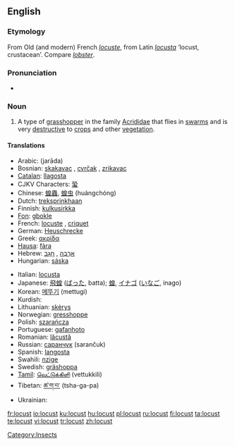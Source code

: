 ==English==
{{wikipedia}}

===Etymology===
From Old (and modern) French ''[[locuste]]'', from Latin ''[[locusta]]'' ‘locust, crustacean’.  Compare ''[[lobster]]''.

===Pronunciation===
{{IPA|/ˈləʊkəst/}}
* {{audio|en-us-locust.ogg|Audio (US)}}

===Noun===
{{en-noun}}

# A type of [[grasshopper]] in the family [[Acrididae]] that flies in [[swarm]]s and is very [[destructive]] to [[crop]]s and other [[vegetation]].

====Translations====
{{top}}
* Arabic: {{ARchar|[[جرادة]]}} (jarāda) {{f}}
* Bosnian: [[skakavac]] {{m}}, [[cvrčak]] {{m}}, [[zrikavac]] {{m}}
* [[Catalan]]: [[llagosta]] {{f}}
* CJKV Characters: [[蛩]]
* Chinese: [[蝗蟲]], [[蝗虫]] (huángchóng)
* Dutch: [[treksprinkhaan]] {{m}}
* Finnish: [[kulkusirkka]]
* [[Fon]]: [[gbokle]]
* French: [[locuste]] {{f}}, [[criquet]] {{m}}
* German: [[Heuschrecke]] {{f}}
* Greek: [[ακρίδα]] {{f}}
* [[Hausa]]: [[fàra]]
* Hebrew: [[ארבה|אַרְבֶּה]] {{m}}, [[חגב|חָגָב]] {{m}}
* Hungarian: [[sáska]]
{{mid}}
* Italian: [[locusta]] {{f}}
* Japanese: [[飛蝗]] ([[ばった]], batta); [[蝗]], [[イナゴ]] ([[いなご]], inago)
* Korean: [[메뚜기]] (mettugi)
* Kurdish: {{KUchar|[[کوله‌]]}}
* Lithuanian: [[skėrys]] {{m}}
* Norwegian: [[gresshoppe]] {{m}}
* Polish: [[szarańcza]] {{f}}
* Portuguese: [[gafanhoto]] {{m}}
* Romanian: [[lăcustă]] {{f}}
* Russian: [[саранчук]] (sarančuk) {{m}}
* Spanish: [[langosta]] {{f}}
* Swahili: [[nzige]]
* Swedish: [[gräshoppa]] {{c}}
* [[Tamil]]: [[வெட்டுக்கிளி]] (vettukkili)
* Tibetan: [[ཚ་ག་བ་]] (tsha-ga-pa)
* Ukrainian: {{t|uk|сарана|f}}
{{bottom}}

[[Category:Insects]]

[[fr:locust]]
[[io:locust]]
[[ku:locust]]
[[hu:locust]]
[[pl:locust]]
[[ru:locust]]
[[fi:locust]]
[[ta:locust]]
[[te:locust]]
[[vi:locust]]
[[tr:locust]]
[[zh:locust]]